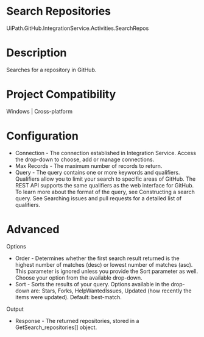 ﻿# Search Repositories

UiPath.GitHub.IntegrationService.Activities.SearchRepos

# Description

Searches for a repository in GitHub.

# Project Compatibility

Windows | Cross-platform

# Configuration

* Connection - The connection established in Integration Service. Access the drop-down to choose, add or manage connections.
* Max Records - The maximum number of records to return.
* Query - The query contains one or more keywords and qualifiers. Qualifiers allow you to limit your search to specific areas of GitHub. The REST API supports the same qualifiers as the web interface for GitHub. To learn more about the format of the query, see Constructing a search query. See Searching issues and pull requests for a detailed list of qualifiers.

# Advanced

Options

* Order - Determines whether the first search result returned is the highest number of matches (desc) or lowest number of matches (asc). This parameter is ignored unless you provide the Sort parameter as well. Choose your option from the available drop-down.
* Sort - Sorts the results of your query. Options available in the drop-down are: Stars, Forks, HelpWantedIssues, Updated (how recently the items were updated). Default: best-match.

Output

* Response - The returned repositories, stored in a GetSearch_repositories[] object.
